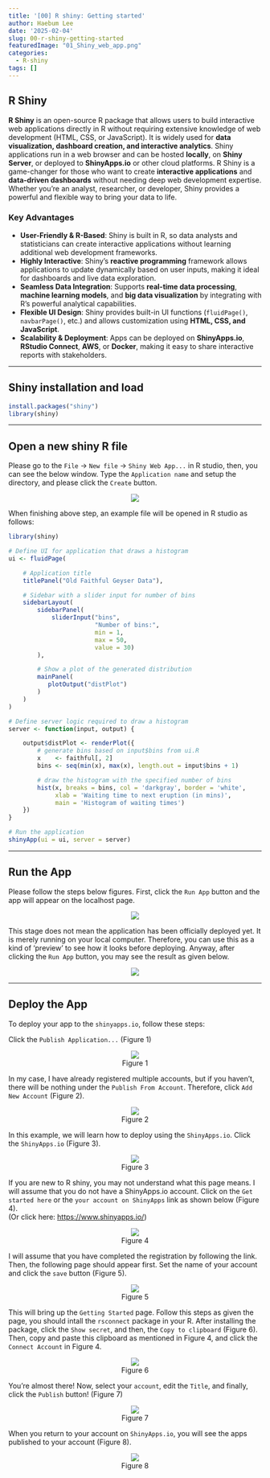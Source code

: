 ```yaml
---
title: '[00] R shiny: Getting started'
author: Haebum Lee
date: '2025-02-04'
slug: 00-r-shiny-getting-started
featuredImage: "01_Shiny_web_app.png"
categories:
  - R-shiny
tags: []
---
```


## R Shiny

**R Shiny** is an open-source R package that allows users to build interactive web applications directly in R without requiring extensive knowledge of web development (HTML, CSS, or JavaScript). It is widely used for **data visualization, dashboard creation, and interactive analytics**. Shiny applications run in a web browser and can be hosted **locally**, on **Shiny Server**, or deployed to **ShinyApps.io** or other cloud platforms.
R Shiny is a game-changer for those who want to create **interactive applications** and **data-driven dashboards** without needing deep web development expertise. Whether you're an analyst, researcher, or developer, Shiny provides a powerful and flexible way to bring your data to life.

### **Key Advantages**

- **User-Friendly & R-Based**: Shiny is built in R, so data analysts and statisticians can create interactive applications without learning additional web development frameworks.
- **Highly Interactive**: Shiny’s **reactive programming** framework allows applications to update dynamically based on user inputs, making it ideal for dashboards and live data exploration.
- **Seamless Data Integration**: Supports **real-time data processing**, **machine learning models**, and **big data visualization** by integrating with R’s powerful analytical capabilities.
- **Flexible UI Design**: Shiny provides built-in UI functions (`fluidPage()`, `navbarPage()`, etc.) and allows customization using **HTML, CSS, and JavaScript**.
- **Scalability & Deployment**: Apps can be deployed on **ShinyApps.io**, **RStudio Connect**, **AWS**, or **Docker**, making it easy to share interactive reports with stakeholders.

<hr>

## Shiny installation and load

```r
install.packages("shiny")
library(shiny)
```

<hr>

## Open a new shiny R file

Please go to the `File` -> `New file` -> `Shiny Web App...` in R studio, then, you can see the below window.
Type the `Application name` and setup the directory, and please click the `Create` button. 

<div style="text-align: center;">
  <img src="01_Shiny_web_app.png">
</div>


When finishing above step, an example file will be opened in R studio as follows: 


```r
library(shiny)

# Define UI for application that draws a histogram
ui <- fluidPage(

    # Application title
    titlePanel("Old Faithful Geyser Data"),

    # Sidebar with a slider input for number of bins 
    sidebarLayout(
        sidebarPanel(
            sliderInput("bins",
                        "Number of bins:",
                        min = 1,
                        max = 50,
                        value = 30)
        ),

        # Show a plot of the generated distribution
        mainPanel(
           plotOutput("distPlot")
        )
    )
)

# Define server logic required to draw a histogram
server <- function(input, output) {

    output$distPlot <- renderPlot({
        # generate bins based on input$bins from ui.R
        x    <- faithful[, 2]
        bins <- seq(min(x), max(x), length.out = input$bins + 1)

        # draw the histogram with the specified number of bins
        hist(x, breaks = bins, col = 'darkgray', border = 'white',
             xlab = 'Waiting time to next eruption (in mins)',
             main = 'Histogram of waiting times')
    })
}

# Run the application 
shinyApp(ui = ui, server = server)
```

<hr>

## Run the App

Please follow the steps below figures.
First, click the `Run App` button and the app will appear on the localhost page.

<div style="text-align: center;">
  <img src="02_1_Shiny_web_app.png">
</div>


This stage does not mean the application has been officially deployed yet. It is merely running on your local computer.
Therefore, you can use this as a kind of 'preview' to see how it looks before deploying.
Anyway, after clicking the `Run App` button, you may see the result as given below.

<div style="text-align: center;">
  <img src="02_2_Shiny_web_app.png">
</div>


<hr>

## Deploy the App

To deploy your app to the `shinyapps.io`, follow these steps:

Click the `Publish Application...` (Figure 1)

<div style="text-align: center;">
  <img src="03_Shiny_web_app.png">
  <br>
  Figure 1
</div>

In my case, I have already registered multiple accounts, 
but if you haven't, there will be nothing under the `Publish From Account`.
Therefore, click `Add New Account` (Figure 2).

<div style="text-align: center;">
  <img src="04_Shiny_web_app.png">
  <br>
  Figure 2
</div>


In this example, we will learn how to deploy using the `ShinyApps.io`.
Click the `ShinyApps.io` (Figure 3).

<div style="text-align: center;">
  <img src="05_Shiny_web_app.png">
  <br>
  Figure 3
</div>


If you are new to R shiny, you may not understand what this page means.
I will assume that you do not have a ShinyApps.io account. 
Click on the `Get started here` or the `your account on ShinyApps` link as shown below (Figure 4).
<br>
(Or click here: <a href="https://www.shinyapps.io/" target="_blank">https://www.shinyapps.io/</a>)

<div style="text-align: center;">
  <img src="06_Shiny_web_app.png">
  <br>
  Figure 4
</div>


I will assume that you have completed the registration by following the link. 
Then, the following page should appear first.
Set the name of your account and click the `save` button (Figure 5).

<div style="text-align: center;">
  <img src="07_Shiny_web_app.png">
  <br>
  Figure 5
</div>


This will bring up the `Getting Started` page. 
Follow this steps as given the page, you should intall the `rsconnect` package in your R.
After installing the package, click the `Show secret`, and then, the `Copy to clipboard` (Figure 6).
Then, copy and paste this clipboard as mentioned in Figure 4, and click the `Connect Account` in Figure 4.

<div style="text-align: center;">
  <img src="08_Shiny_web_app.png">
  <br>
  Figure 6
</div>


You're almost there! Now, select your `account`, edit the `Title`, and finally, click the `Publish` button! (Figure 7)

<div style="text-align: center;">
  <img src="09_Shiny_web_app.png">
  <br>
  Figure 7
</div>


When you return to your account on `ShinyApps.io`, you will see the apps published to your account (Figure 8).

<div style="text-align: center;">
  <img src="10_Shiny_web_app.png">
  <br>
  Figure 8
</div>
